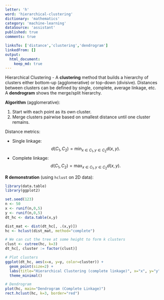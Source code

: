 ```yaml
---
letter: 'h'
word: 'hierarchical-clustering'
dictionary: 'mathematics'
category: 'machine-learning'
dataSource: 'assistant'
published: true
comments: true

linksTo: ['distance','clustering','dendrogram']
linkedFrom: []
output:
  html_document:
    keep_md: true
---
```




<a id="hierarchical-clustering">Hierarchical Clustering</a> - A **clustering** method that builds a hierarchy of clusters either bottom-up (agglomerative) or top-down (divisive). Distances between clusters can be defined by single, complete, average linkage, etc. A **dendrogram** shows the merge/split hierarchy.

**Algorithm** (agglomerative):
1. Start with each point as its own cluster.
2. Merge clusters pairwise based on smallest distance until one cluster remains.

Distance metrics:
- Single linkage: 
$$
d(C_1, C_2) = \min_{x\in C_1, y\in C_2} d(x,y).
$$
- Complete linkage: 
$$
d(C_1, C_2) = \max_{x\in C_1, y\in C_2} d(x,y).
$$

**R demonstration** (using `hclust` on 2D data):


``` r
library(data.table)
library(ggplot2)

set.seed(123)
n <- 50
x <- runif(n,0,5)
y <- runif(n,0,5)
dt_hc <- data.table(x,y)

dist_mat <- dist(dt_hc[, .(x,y)])
hc <- hclust(dist_mat, method="complete")

# We can cut the tree at some height to form k clusters
clust <- cutree(hc, k=3)
dt_hc[, cluster := factor(clust)]

# Plot clusters
ggplot(dt_hc, aes(x=x, y=y, color=cluster)) + 
  geom_point(size=2) +
  labs(title="Hierarchical Clustering (complete linkage)", x="x", y="y") +
  theme_minimal()
```

<Figure src="/Users/work/Coding/derecksprojects/derecksnotes.com-playground/derecksnotes.com/client/src/app/dictionaries/mathematics/definitions/mathematics_machine-learning_h_hierarchical-clustering_files/figure-html/unnamed-chunk-1-1.png">
	
</Figure>

``` r
# Dendrogram
plot(hc, main="Dendrogram (Complete Linkage)")
rect.hclust(hc, k=3, border="red")
```

<Figure src="/Users/work/Coding/derecksprojects/derecksnotes.com-playground/derecksnotes.com/client/src/app/dictionaries/mathematics/definitions/mathematics_machine-learning_h_hierarchical-clustering_files/figure-html/unnamed-chunk-1-2.png">
	
</Figure>
